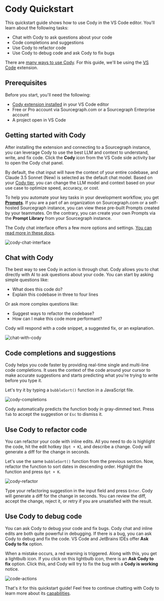 # Cody Quickstart

<p className="subtitle">This quickstart guide shows how to use Cody in the VS Code editor. You'll learn about the following tasks:</p>

- Chat with Cody to ask questions about your code
- Code completions and suggestions
- Use Cody to refactor code
- Use Cody to debug code and ask Cody to fix bugs

<Callout type="info">There are [many ways to use Cody](/cody/clients). For this guide, we'll be using the [VS Code](/cody/clients/install-vscode) extension.</Callout>

## Prerequisites

Before you start, you'll need the following:

- [Cody extension installed](/cody/clients/install-vscode) in your VS Code editor
- Free or Pro account via Sourcegraph.com or a Sourcegraph Enterprise account
- A project open in VS Code

## Getting started with Cody

After installing the extension and connecting to a Sourcegraph instance, you can leverage Cody to use the best LLM and context to understand, write, and fix code. Click the **Cody** icon from the VS Code side activity bar to open the Cody chat panel.

By default, the chat input will have the context of your entire codebase, and Claude 3.5 Sonnet (New) is selected as the default chat model. Based on your [Cody tier](https://sourcegraph.com/pricing?product=cody), you can change the LLM model and context based on your use case to optimize speed, accuracy, or cost.

To help you automate your key tasks in your development workflow, you get **[Prompts](/cody/capabilities/commands)**. If you are a part of an organization on Sourcegraph.com or a self-hosted Sourcegraph instance, you can view these pre-built Prompts created by your teammates. On the contrary, you can create your own Prompts via the **Prompt Library** from your Sourcegraph instance.

The Cody chat interface offers a few more options and settings. [You can read more in these docs](/cody/capabilities/chat).

![cody-chat-interface](https://storage.googleapis.com/sourcegraph-assets/Docs/cody-chat-interface-1124-3.png)

## Chat with Cody

The best way to see Cody in action is through chat. Cody allows you to chat directly with AI to ask questions about your code. You can start by asking simple questions like:

- What does this code do?
- Explain this codebase in three to four lines

Or ask more complex questions like:

- Suggest ways to refactor the codebase?
- How can I make this code more performant?

Cody will respond with a code snippet, a suggested fix, or an explanation.

![chat-with-cody](https://storage.googleapis.com/sourcegraph-assets/Docs/chat-with-cody-1124.png)

## Code completions and suggestions

Cody helps you code faster by providing real-time single and multi-line code completions. It uses the context of the code around your cursor to make accurate suggestions and starts predicting what you're trying to write before you type it.

Let's try it by typing a `bubbleSort()` function in a JavaScript file.

![cody-completions](https://storage.googleapis.com/sourcegraph-assets/Docs/cody-completions-1124.png)

Cody automatically predicts the function body in gray-dimmed text. Press `Tab` to accept the suggestion or `Esc` to dismiss it.

## Use Cody to refactor code

You can refactor your code with inline edits. All you need to do is highlight the code, hit the edit hotkey (`Opt + K`), and describe a change. Cody will generate a diff for the change in seconds.

Let's use the same `bubbleSort()` function from the previous section. Now, refactor the function to sort dates in descending order. Highlight the function and press `Opt + K`.

![cody-refactor](https://storage.googleapis.com/sourcegraph-assets/Docs/cody-refactor-code-1124.png)

Type your refactoring suggestion in the input field and press `Enter`. Cody will generate a diff for the change in seconds. You can review the diff, accept the change, reject it, or retry if you are unsatisfied with the result.

## Use Cody to debug code

You can ask Cody to debug your code and fix bugs. Cody chat and inline edits are both quite powerful in debugging. If there is a bug, you can ask Cody to debug and fix the code. VS Code and JetBrains IDEs offer **Ask Cody to fix** option.

When a mistake occurs, a red warning is triggered. Along with this, you get a lightbulb icon. If you click on this lightbulb icon, there is an **Ask Cody to fix** option. Click this, and Cody will try to fix the bug with a **Cody is working** notice.

![code-actions](https://storage.googleapis.com/sourcegraph-assets/Docs/cody-code-actions-vscode-1124.png)

That's it for this quickstart guide! Feel free to continue chatting with Cody to learn more about its [capabilities](/cody/capabilities).
